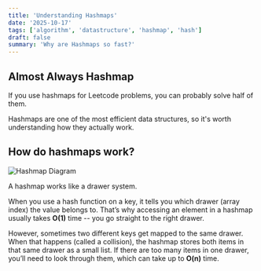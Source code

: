 ```yaml
---
title: 'Understanding Hashmaps'
date: '2025-10-17'
tags: ['algorithm', 'datastructure', 'hashmap', 'hash']
draft: false
summary: 'Why are Hashmaps so fast?'
---
```


## Almost Always Hashmap

If you use hashmaps for Leetcode problems, you can probably solve half of them.

Hashmaps are one of the most efficient data structures, so it's worth understanding how they actually work.

## How do hashmaps work?

<img src="/static/images/hashmap.png" alt="Hashmap Diagram" />

A hashmap works like a drawer system.

When you use a hash function on a key, it tells you which drawer (array index) the value belongs to. That’s why accessing an element in a hashmap usually takes **O(1)** time -- you go straight to the right drawer.

However, sometimes two different keys get mapped to the same drawer. When that happens (called a collision), the hashmap stores both items in that same drawer as a small list. If there are too many items in one drawer, you’ll need to look through them, which can take up to **O(n)** time.
